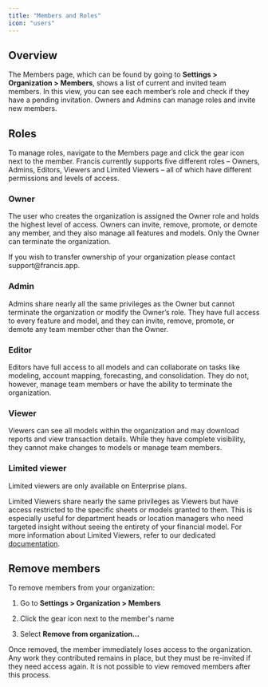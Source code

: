 ```yaml
---
title: "Members and Roles"
icon: "users"
---
```


## Overview

The Members page, which can be found by going to **Settings > Organization > Members**, shows a list of current and invited team members. In this view, you can see each member’s role and check if they have a pending invitation. Owners and Admins can manage roles and invite new members.

## Roles

To manage roles, navigate to the Members page and click the gear icon next to the member. Francis currently supports five different roles – Owners, Admins, Editors, Viewers and Limited Viewers – all of which have different permissions and levels of access.

### Owner

The user who creates the organization is assigned the Owner role and holds the highest level of access. Owners can invite, remove, promote, or demote any member, and they also manage all features and models. Only the Owner can terminate the organization.

<Info>
  If you wish to transfer ownership of your organization please contact support@francis.app.
</Info>

### Admin

Admins share nearly all the same privileges as the Owner but cannot terminate the organization or modify the Owner’s role. They have full access to every feature and model, and they can invite, remove, promote, or demote any team member other than the Owner.

### Editor

Editors have full access to all models and can collaborate on tasks like modeling, account mapping, forecasting, and consolidation. They do not, however, manage team members or have the ability to terminate the organization.

### Viewer

Viewers can see all models within the organization and may download reports and view transaction details. While they have complete visibility, they cannot make changes to models or manage team members.

### Limited viewer

<Info>
  Limited viewers are only available on Enterprise plans.
</Info>

Limited Viewers share nearly the same privileges as Viewers but have access restricted to the specific sheets or models granted to them. This is especially useful for department heads or location managers who need targeted insight without seeing the entirety of your financial model. For more information about Limited Viewers, refer to our dedicated [documentation](/documentation/confidentiality/limited-viewers).

## Remove members

To remove members from your organization:

1. Go to **Settings > Organization > Members**

2. Click the gear icon next to the member's name

3. Select **Remove from organization...**

Once removed, the member immediately loses access to the organization. Any work they contributed remains in place, but they must be re-invited if they need access again. It is not possible to view removed members after this process.